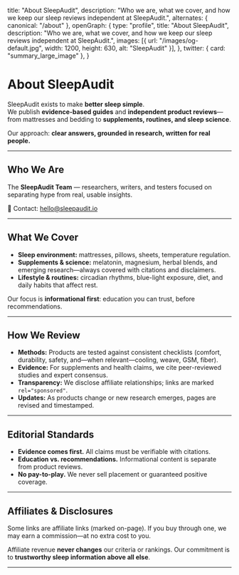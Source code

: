  title: "About SleepAudit",
  description:
    "Who we are, what we cover, and how we keep our sleep reviews independent at SleepAudit.",
  alternates: { canonical: "/about" },
  openGraph: {
    type: "profile",
    title: "About SleepAudit",
    description:
      "Who we are, what we cover, and how we keep our sleep reviews independent at SleepAudit.",
    images: [{ url: "/images/og-default.jpg", width: 1200, height: 630, alt: "SleepAudit" }],
  },
  twitter: { card: "summary_large_image" },
}

# About SleepAudit

SleepAudit exists to make **better sleep simple**.  
We publish **evidence-based guides** and **independent product reviews**—from mattresses and bedding to **supplements, routines, and sleep science**.  

Our approach: **clear answers, grounded in research, written for real people.**

---

## Who We Are

The **SleepAudit Team** — researchers, writers, and testers focused on separating hype from real, usable insights.  

📧 Contact: [hello@sleepaudit.io](mailto:hello@sleepaudit.io)

---

## What We Cover

- **Sleep environment:** mattresses, pillows, sheets, temperature regulation.  
- **Supplements & science:** melatonin, magnesium, herbal blends, and emerging research—always covered with citations and disclaimers.  
- **Lifestyle & routines:** circadian rhythms, blue-light exposure, diet, and daily habits that affect rest.  

Our focus is **informational first**: education you can trust, before recommendations.

---

## How We Review

- **Methods:** Products are tested against consistent checklists (comfort, durability, safety, and—when relevant—cooling, weave, GSM, fiber).  
- **Evidence:** For supplements and health claims, we cite peer-reviewed studies and expert consensus.  
- **Transparency:** We disclose affiliate relationships; links are marked `rel="sponsored"`.  
- **Updates:** As products change or new research emerges, pages are revised and timestamped.  

---

## Editorial Standards

- **Evidence comes first.** All claims must be verifiable with citations.  
- **Education vs. recommendations.** Informational content is separate from product reviews.  
- **No pay-to-play.** We never sell placement or guaranteed positive coverage.  

---

## Affiliates & Disclosures

Some links are affiliate links (marked on-page). If you buy through one, we may earn a commission—at no extra cost to you.  

Affiliate revenue **never changes** our criteria or rankings. Our commitment is to **trustworthy sleep information above all else**.

---

<script type="application/ld+json">
{JSON.stringify({
  "@context": "https://schema.org",
  "@type": "AboutPage",
  "mainEntity": {
    "@type": "Organization",
    "name": "SleepAudit",
    "url": (process.env.NEXT_PUBLIC_SITE_URL || "http://localhost:3000") + "/about",
    "logo": (process.env.NEXT_PUBLIC_SITE_URL || "http://localhost:3000") + "/images/og-default.jpg",
    "sameAs": []
  },
  "author": {
    "@type": "Organization",
    "name": "SleepAudit"
  }
})}
</script>
